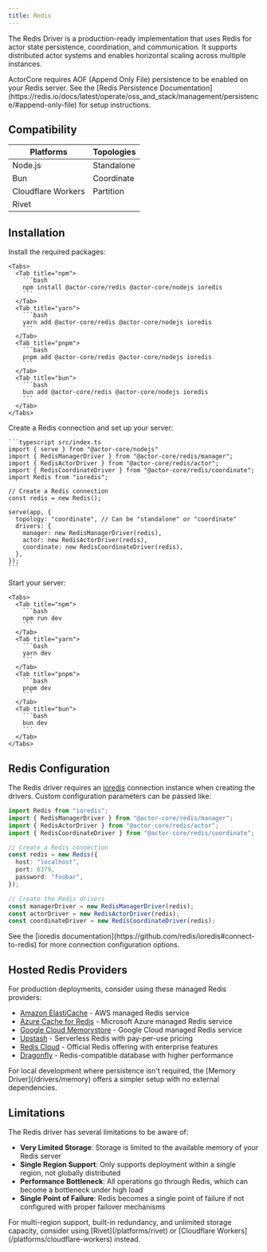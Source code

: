```yaml
---
title: Redis
---
```



The Redis Driver is a production-ready implementation that uses Redis for actor state persistence, coordination, and communication. It supports distributed actor systems and enables horizontal scaling across multiple instances.

<DriverNote />

<Warning>
  ActorCore requires AOF (Append Only File) persistence to be enabled on your Redis server. See the [Redis Persistence Documentation](https://redis.io/docs/latest/operate/oss_and_stack/management/persistence/#append-only-file) for setup instructions.
</Warning>

## Compatibility

| Platforms | Topologies |
| --------- | ---------- |
| <Icon icon="check" iconType="solid" /> Node.js | <Icon icon="check" iconType="solid" /> Standalone |
| <Icon icon="check" iconType="solid" /> Bun     | <Icon icon="check" iconType="solid" /> Coordinate |
| <Icon icon="xmark" iconType="solid" color="gray" /> Cloudflare Workers | <Icon icon="xmark" iconType="solid" color="gray" /> Partition |
| <Icon icon="xmark" iconType="solid" color="gray" /> Rivet   |            |

## Installation

<Steps>
  <Step>
    Install the required packages:

    <Tabs>
      <Tab title="npm">
        ```bash
        npm install @actor-core/redis @actor-core/nodejs ioredis
        ```
      </Tab>
      <Tab title="yarn">
        ```bash
        yarn add @actor-core/redis @actor-core/nodejs ioredis
        ```
      </Tab>
      <Tab title="pnpm">
        ```bash
        pnpm add @actor-core/redis @actor-core/nodejs ioredis
        ```
      </Tab>
      <Tab title="bun">
        ```bash
        bun add @actor-core/redis @actor-core/nodejs ioredis
        ```
      </Tab>
    </Tabs>
  </Step>

  <Step>
    Create a Redis connection and set up your server:

    ```typescript src/index.ts
    import { serve } from "@actor-core/nodejs"
    import { RedisManagerDriver } from "@actor-core/redis/manager";
    import { RedisActorDriver } from "@actor-core/redis/actor";
    import { RedisCoordinateDriver } from "@actor-core/redis/coordinate";
    import Redis from "ioredis";

    // Create a Redis connection
    const redis = new Redis();

    serve(app, {
      topology: "coordinate", // Can be "standalone" or "coordinate"
      drivers: {
        manager: new RedisManagerDriver(redis),
        actor: new RedisActorDriver(redis),
        coordinate: new RedisCoordinateDriver(redis),
      },
    });
    ```
  </Step>

  <Step>
    Start your server:

    <Tabs>
      <Tab title="npm">
        ```bash
        npm run dev
        ```
      </Tab>
      <Tab title="yarn">
        ```bash
        yarn dev
        ```
      </Tab>
      <Tab title="pnpm">
        ```bash
        pnpm dev
        ```
      </Tab>
      <Tab title="bun">
        ```bash
        bun dev
        ```
      </Tab>
    </Tabs>
  </Step>
</Steps>

## Redis Configuration

The Redis driver requires an [ioredis](https://github.com/redis/ioredis) connection instance when creating the drivers. Custom configuration parameters can be passed like:

```typescript
import Redis from "ioredis";
import { RedisManagerDriver } from "@actor-core/redis/manager";
import { RedisActorDriver } from "@actor-core/redis/actor";
import { RedisCoordinateDriver } from "@actor-core/redis/coordinate";

// Create a Redis connection
const redis = new Redis({
  host: "localhost",
  port: 6379,
  password: "foobar",
});

// Create the Redis drivers
const managerDriver = new RedisManagerDriver(redis);
const actorDriver = new RedisActorDriver(redis);
const coordinateDriver = new RedisCoordinateDriver(redis);
```

<Info>
  See the [ioredis documentation](https://github.com/redis/ioredis#connect-to-redis) for more connection configuration options.
</Info>

## Hosted Redis Providers

For production deployments, consider using these managed Redis providers:

- [Amazon ElastiCache](https://aws.amazon.com/elasticache/) - AWS managed Redis service
- [Azure Cache for Redis](https://azure.microsoft.com/en-us/products/cache) - Microsoft Azure managed Redis service
- [Google Cloud Memorystore](https://cloud.google.com/memorystore) - Google Cloud managed Redis service
- [Upstash](https://upstash.com/) - Serverless Redis with pay-per-use pricing
- [Redis Cloud](https://redis.com/redis-enterprise-cloud/overview/) - Official Redis offering with enterprise features
- [Dragonfly](https://www.dragonflydb.io/) - Redis-compatible database with higher performance

<Callout>
  For local development where persistence isn't required, the [Memory Driver](/drivers/memory) offers a simpler setup with no external dependencies.
</Callout>

## Limitations

The Redis driver has several limitations to be aware of:

- **Very Limited Storage**: Storage is limited to the available memory of your Redis server
- **Single Region Support**: Only supports deployment within a single region, not globally distributed
- **Performance Bottleneck**: All operations go through Redis, which can become a bottleneck under high load
- **Single Point of Failure**: Redis becomes a single point of failure if not configured with proper failover mechanisms

<Tip>
  For multi-region support, built-in redundancy, and unlimited storage capacity, consider using [Rivet](/platforms/rivet) or [Cloudflare Workers](/platforms/cloudflare-workers) instead.
</Tip>

